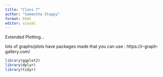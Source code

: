 ```yaml
---
title: "Class 7"
author: "Samantha Stuppy"
format: html
editor: visual
---
```


Extended Plotting...

lots of graphs/plots have packages made that you can use : https://r-graph-gallery.com/

```r
library(ggplot2)
library(dplyr)
library(tidyr)
```
